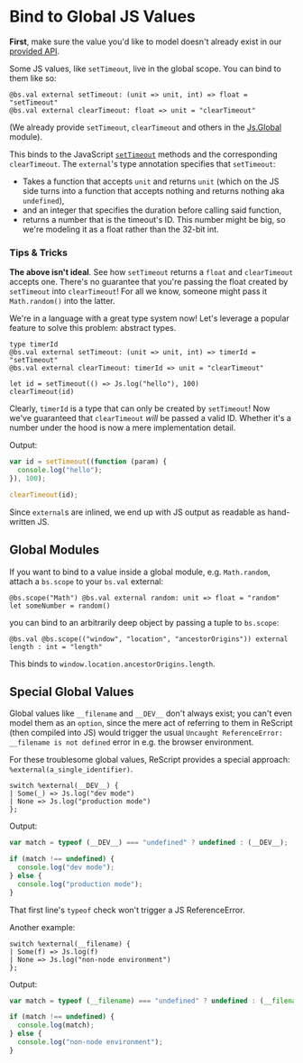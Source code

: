 # Bind to Global JS Values

**First**, make sure the value you'd like to model doesn't already exist in our [provided API](/apis/latest/js).

Some JS values, like `setTimeout`, live in the global scope. You can bind to them like so:

```res
@bs.val external setTimeout: (unit => unit, int) => float = "setTimeout"
@bs.val external clearTimeout: float => unit = "clearTimeout"
```

(We already provide `setTimeout`, `clearTimeout` and others in the [Js.Global](/apis/latest/js/global) module).

This binds to the JavaScript [`setTimeout`](https://developer.mozilla.org/en-US/docs/Web/API/WindowOrworkerGlobalScope/setTimeout) methods and the corresponding `clearTimeout`. The `external`'s type annotation specifies that `setTimeout`:

- Takes a function that accepts `unit` and returns `unit` (which on the JS side turns into a function that accepts nothing and returns nothing aka `undefined`),
- and an integer that specifies the duration before calling said function,
- returns a number that is the timeout's ID. This number might be big, so we're modeling it as a float rather than the 32-bit int.

### Tips & Tricks

**The above isn't ideal**. See how `setTimeout` returns a `float` and `clearTimeout` accepts one. There's no guarantee that you're passing the float created by `setTimeout` into `clearTimeout`! For all we know, someone might pass it `Math.random()` into the latter.

We're in a language with a great type system now! Let's leverage a popular feature to solve this problem: abstract types.

```res
type timerId
@bs.val external setTimeout: (unit => unit, int) => timerId = "setTimeout"
@bs.val external clearTimeout: timerId => unit = "clearTimeout"

let id = setTimeout(() => Js.log("hello"), 100)
clearTimeout(id)
```

Clearly, `timerId` is a type that can only be created by `setTimeout`! Now we've guaranteed that `clearTimeout` _will_ be passed a valid ID. Whether it's a number under the hood is now a mere implementation detail.

Output:

```js
var id = setTimeout((function (param) {
  console.log("hello");
}), 100);

clearTimeout(id);
```

Since `external`s are inlined, we end up with JS output as readable as hand-written JS.

## Global Modules

If you want to bind to a value inside a global module, e.g. `Math.random`, attach a `bs.scope` to your `bs.val` external:

```res
@bs.scope("Math") @bs.val external random: unit => float = "random"
let someNumber = random()
```

you can bind to an arbitrarily deep object by passing a tuple to `bs.scope`:

```res
@bs.val @bs.scope(("window", "location", "ancestorOrigins")) external length : int = "length"
```

This binds to `window.location.ancestorOrigins.length`.

## Special Global Values

Global values like `__filename` and `__DEV__` don't always exist; you can't even model them as an `option`, since the mere act of referring to them in ReScript (then compiled into JS) would trigger the usual `Uncaught ReferenceError: __filename is not defined` error in e.g. the browser environment.

For these troublesome global values, ReScript provides a special approach: `%external(a_single_identifier)`.

```res
switch %external(__DEV__) {
| Some(_) => Js.log("dev mode")
| None => Js.log("production mode")
};
```

Output:

```js
var match = typeof (__DEV__) === "undefined" ? undefined : (__DEV__);

if (match !== undefined) {
  console.log("dev mode");
} else {
  console.log("production mode");
}
```

That first line's `typeof` check won't trigger a JS ReferenceError.

Another example:

```res
switch %external(__filename) {
| Some(f) => Js.log(f)
| None => Js.log("non-node environment")
};
```

Output:

```js
var match = typeof (__filename) === "undefined" ? undefined : (__filename);

if (match !== undefined) {
  console.log(match);
} else {
  console.log("non-node environment");
}
```

<!-- TODO: revamp this page. Not good. Use globalThis -->